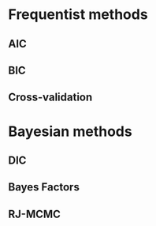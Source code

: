 

# Frequentist methods

## AIC

## BIC

## Cross-validation



# Bayesian methods

## DIC

## Bayes Factors

## RJ-MCMC

